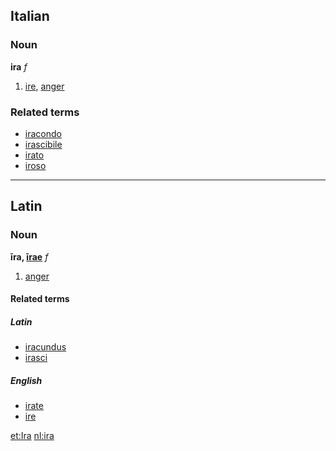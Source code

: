 ==Italian==
===Noun===
'''ira''' ''f''

#[[ire]], [[anger]]

===Related terms===
*[[iracondo]]
*[[irascibile]]
*[[irato]]
*[[iroso]]

----

==Latin==
===Noun===
'''īra, [[Wiktionary Appendix:Latin first declension|īrae]]''' ''f''

#[[anger]]

====Related terms====
=====Latin=====
*[[iracundus]]
*[[irasci]]

=====English=====
*[[irate]]
*[[ire]]

[[et:Ira]]
[[nl:ira]]